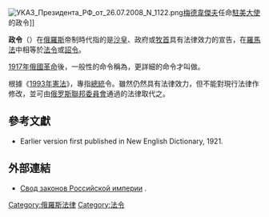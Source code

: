 [[File:УКАЗ_Президента_РФ_от_26.07.2008_N_1122.png|thumb]][[德米特里·阿纳托利耶维奇·梅德韦杰夫|梅德韋傑夫]]任命[[俄羅斯駐美國大使列表|駐美大使]]的政令]]

'''政令'''（{{lang-ru|указ}}）在[[俄羅斯|俄羅斯]]帝制時代指的是[[沙皇|沙皇]]、政府或[[牧首|牧首]]具有法律效力的宣告，在[[羅馬法|羅馬法]]中相等於[[法令|法令]]或[[詔令|詔令]]。

[[1917年俄國革命|1917年俄國革命]]後，一般性的命令稱為{{lang|ru|декрет}}，更詳細的命令才叫做{{lang|ru|указ}}。

根據《[[俄羅斯聯邦憲法|1993年憲法]]》，{{lang|ru|указ}}專指[[俄羅斯總統|總統]]令。雖然仍然具有法律效力，但不能對現行法律作修改，並可由[[俄罗斯聯邦委員會|俄罗斯聯邦委員會]]通過的法律取代之。

==參考文獻==
{{refbegin}}
*{{cite web |ref=harv |author=OED staff |year=1989 |title=ukase, n. |edition=Second |url=http://www.oed.com/view/Entry/208588 |access-date=2018-07-29 |archive-date=2019-11-10 |archive-url=https://web.archive.org/web/20191110200043/http://www.oed.com/view/Entry/208588 |dead-url=no }} Earlier version first published in New English Dictionary, 1921.
{{refend}}

==外部連結==
{{wiktionary-inline}}
* [http://civil.consultant.ru/code/ Свод законов Российской империи] {{Wayback|url=http://civil.consultant.ru/code/ |date=20180731093947 }}.

[[Category:俄羅斯法律|Category:俄羅斯法律]]
[[Category:法令|Category:法令]]